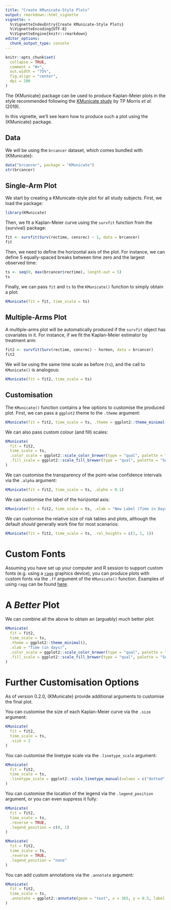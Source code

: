 ```yaml
---
title: "Create KMunicate-Style Plots"
output: rmarkdown::html_vignette
vignette: >
  %\VignetteIndexEntry{Create KMunicate-Style Plots}
  %\VignetteEncoding{UTF-8}
  %\VignetteEngine{knitr::rmarkdown}
editor_options: 
  chunk_output_type: console
---
```


```r
knitr::opts_chunk$set(
  collapse = TRUE,
  comment = "#>",
  out.width = "75%",
  fig.align = "center",
  dpi = 200
)
```

The {KMunicate} package can be used to produce Kaplan-Meier plots in the style recommended following the [KMunicate study](https://bmjopen.bmj.com/content/9/9/e030215) by TP Morris _et al_. (2019).

In this vignette, we'll see learn how to produce such a plot using the {KMunicate} package.

## Data

We will be using the `brcancer` dataset, which comes bundled with {KMunicate}:

```r
data("brcancer", package = "KMunicate")
str(brcancer)
```

## Single-Arm Plot

We start by creating a KMunicate-style plot for all study subjects.
First, we load the package:

```r
library(KMunicate)
```

Then, we fit a Kaplan-Meier curve using the `survfit` function from the {survival} package:

```r
fit <- survfit(Surv(rectime, censrec) ~ 1, data = brcancer)
fit
```

Then, we need to define the horizontal axis of the plot.
For instance, we can define 5 equally-spaced breaks between time zero and the largest observed time:

```r
ts <- seq(0, max(brcancer$rectime), length.out = 5)
ts
```

Finally, we can pass `fit` and `ts` to the `KMunicate()` function to simply obtain a plot:

```r
KMunicate(fit = fit, time_scale = ts)
```

## Multiple-Arms Plot

A multiple-arms plot will be automatically produced if the `survfit` object has covariates in it.
For instance, if we fit the Kaplan-Meier estimator by treatment arm:

```r
fit2 <- survfit(Surv(rectime, censrec) ~ hormon, data = brcancer)
fit2
```

We will be using the same time scale as before (`ts`), and the call to `KMunicate()` is analogous:

```r
KMunicate(fit = fit2, time_scale = ts)
```

## Customisation

The `KMunicate()` function contains a few options to customise the produced plot.
First, we can pass a `ggplot2` theme to the `.theme` argument:

```r
KMunicate(fit = fit2, time_scale = ts, .theme = ggplot2::theme_minimal())
```

We can also pass custom colour (and fill) scales:

```r
KMunicate(
  fit = fit2,
  time_scale = ts,
  .color_scale = ggplot2::scale_color_brewer(type = "qual", palette = "Set2"),
  .fill_scale = ggplot2::scale_fill_brewer(type = "qual", palette = "Set2")
)
```

We can customise the transparency of the point-wise confidence intervals via the `.alpha` argument:

```r
KMunicate(fit = fit2, time_scale = ts, .alpha = 0.1)
```

We can customise the label of the horizontal axis:

```r
KMunicate(fit = fit2, time_scale = ts, .xlab = "New Label (Time in Days, Actually)")
```

We can customise the relative size of risk tables and plots, although the default _should_ generally work fine for most scenarios:

```r
KMunicate(fit = fit2, time_scale = ts, .rel_heights = c(1, 1, 1))
```

# Custom Fonts

Assuming you have set up your computer and R session to support custom fonts (e.g. using a [`ragg`](https://CRAN.R-project.org/package=ragg) graphics device), you can produce plots with custom fonts via the `.ff` argument of the `KMunicate()` function.
Examples of using `ragg` can be found [here](https://www.tidyverse.org/blog/2021/02/modern-text-features/).

# A _Better_ Plot

We can combine all the above to obtain an (arguably) much better plot:

```r
KMunicate(
  fit = fit2,
  time_scale = ts,
  .theme = ggplot2::theme_minimal(),
  .xlab = "Time (in days)",
  .color_scale = ggplot2::scale_color_brewer(type = "qual", palette = "Set2"),
  .fill_scale = ggplot2::scale_fill_brewer(type = "qual", palette = "Set2")
)
```

# Further Customisation Options

As of version 0.2.0, {KMunicate} provide additional arguments to customise the final plot.

You can customise the size of each Kaplan-Meier curve via the `.size` argument:

```r
KMunicate(
  fit = fit2,
  time_scale = ts,
  .size = 2
)
```

You can customise the linetype scale via the `.linetype_scale` argument:

```r
KMunicate(
  fit = fit2,
  time_scale = ts,
  .linetype_scale = ggplot2::scale_linetype_manual(values = c("dotted", "dashed"))
)
```

You can customise the location of the legend via the `.legend_position` argument, or you can even suppress it fully:

```r
KMunicate(
  fit = fit2,
  time_scale = ts,
  .reverse = TRUE,
  .legend_position = c(0, 1)
)
```

```r
KMunicate(
  fit = fit2,
  time_scale = ts,
  .reverse = TRUE,
  .legend_position = "none"
)
```

You can add custom annotations via the `.annotate` argument:

```r
KMunicate(
  fit = fit2,
  time_scale = ts,
  .annotate = ggplot2::annotate(geom = "text", x = 365, y = 0.5, label = "Some annotation")
)
```
